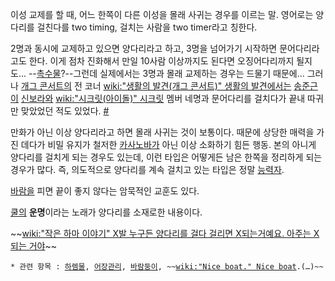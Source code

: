 이성 교제를 할 때, 어느 한쪽이 다른 이성을 몰래 사귀는 경우를 이르는 말. 영어로는 양다리를 걸친다를 two timing, 걸치는 사람을 two timer라고 칭한다.

2명과 동시에 교제하고 있으면 양다리라고 하고, 3명을 넘어가기 시작하면 문어다리라고도 한다. 이게 점차 진화해서 만일 10사람 이상까지도 된다면 오징어다리까지 될지도... --[[촉수물]]?--그런데 실제에서는 3명과 몰래 교제하는 경우는 드물기 때문에... 그러나 [[개그 콘서트]]의 전 코너 [[wiki:"생활의 발견(개그 콘서트)" 생활의 발견]]에서는 [[송준근]]이 [[신보라]]와 [[wiki:"시크릿(아이돌)" 시크릿]] 멤버 네명과 문어다리를 걸치다가 끝내 따귀만 맞았었던 적도 있었다. [http://star.fnnews.com/news/index.html?no=127089 #]

만화가 아닌 이상 양다리라고 하면 몰래 사귀는 것이 보통이다. 때문에 상당한 매력을 가진 데다가 비밀 유지가 철저한 [[카사노바]]가 아닌 이상 소화하기 힘든 행동. 본의 아니게 양다리를 걸치게 되는 경우도 있는데, 이런 타입은 어떻게든 남은 한쪽을 정리하게 되는 경우가 많다. 즉, 의도적으로 양다리를 계속 걸치고 있는 타입은 정말 [[능력자]].

[[바람]]을 피면 끝이 좋지 않다는 암묵적인 교훈도 있다.

[[쿨]]의 '''운명'''이라는 노래가 양다리를 소재로한 내용이다.

~~[[wiki:"작은 하마 이야기" X발 누구든 양다리를 걸다 걸리면 X되는거예요. 아주는 X되는 거야]]~~

 * 관련 항목 : [[하렘물]], [[어장관리]], [[바람둥이]], ~~[[wiki:"Nice boat." Nice boat]].(…)~~



